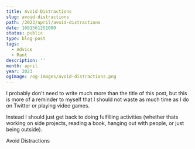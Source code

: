 ```yaml
---
title: Avoid Distractions
slug: avoid-distractions
path: /2023/april/avoid-distractions
date: 1681561251000
status: public
type: blog-post
tags:
  - Advice
  - Rant
description: ''
month: april
year: 2023
ogImage: /og-images/avoid-distractions.png
---
```



I probably don't need to write much more than the title of this post, but this
is more of a reminder to myself that I should not waste as much time as I do on
Twitter or playing video games.

Instead I should just get back to doing fulfilling activities (whether thats
working on side projects, reading a book, hanging out with people, or just being
outside).

<TLDR>Avoid Distractions</TLDR>
